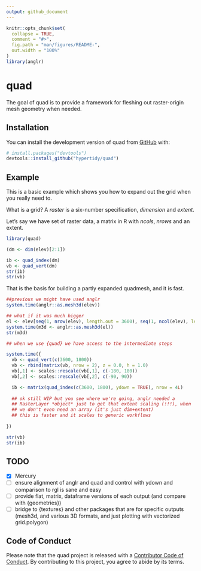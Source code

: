 ```yaml
---
output: github_document
---
```


<!-- README.md is generated from README.Rmd. Please edit that file -->

```r
knitr::opts_chunk$set(
  collapse = TRUE,
  comment = "#>",
  fig.path = "man/figures/README-",
  out.width = "100%"
)
library(anglr)
```

# quad

<!-- badges: start -->
<!-- badges: end -->

The goal of quad is to provide a framework for fleshing out raster-origin mesh geometry when needed. 

## Installation

You can install the development version of quad from [GitHub](https://github.com/) with:

``` r
# install.packages("devtools")
devtools::install_github("hypertidy/quad")
```

## Example

This is a basic example which shows you how to expand out the grid when you really need to. 

What is a grid? A *raster* is a six-number specification, *dimension* and *extent*. 

Let's say we have set of raster data, a matrix in R with *ncols*, *nrows* and an extent. 

```r
library(quad)

(dm <- dim(elev)[2:1])

ib <- quad_index(dm)
vb <- quad_vert(dm)
str(ib)
str(vb)
```

That is the basis for building a partly expanded quadmesh, and it is fast. 

```r
##previous we might have used anglr
system.time(anglr::as.mesh3d(elev))

## what if it was much bigger
el <- elev[seq(1, nrow(elev), length.out = 3600), seq(1, ncol(elev), length.out = 1800)]
system.time(m3d <- anglr::as.mesh3d(el))
str(m3d)

## when we use {quad} we have access to the intermediate steps

system.time({
  vb <- quad_vert(c(3600, 1800))
  vb <- rbind(matrix(vb, nrow = 2), z = 0.0, h = 1.0)
  vb[,1] <- scales::rescale(vb[,1], c(-180, 180))
  vb[,2] <- scales::rescale(vb[,2], c(-90, 90))

  ib <- matrix(quad_index(c(3600, 1800), ydown = TRUE), nrow = 4L)
  
  ## ok still WIP but you see where we're going, anglr needed a 
  ## RasterLayer *object* just to get that extent scaling (!!!), when
  ## we don't even need an array (it's just dim+extent)
  ## this is faster and it scales to generic workflows   
  
})

str(vb)
str(ib)

```


## TODO


- [x] Mercury
- [ ] ensure alignment of anglr and quad and control with ydown and comparison to rgl is sane and easy
- [ ] provide flat, matrix, dataframe versions of each output (and compare with {geometries})
- [ ] bridge to {textures} and other packages that are for specific outputs (mesh3d, and various 3D formats, and just plotting with vectorized grid.polygon)


## Code of Conduct
  
Please note that the quad project is released with a [Contributor Code of Conduct](https://contributor-covenant.org/version/2/1/CODE_OF_CONDUCT.html). By contributing to this project, you agree to abide by its terms.
